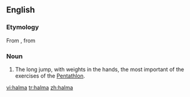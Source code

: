 ==English==

===Etymology===
From {{NL.}}, from {{etyl|grc|en}} {{term|ἅλμα||tr=halma|lang=grc|leap}}
{{etystub}}

===Noun===
{{en-noun}}

#  {{sports|Ancient Greece}} The long jump, with weights in the hands, the most important of the exercises of the [[w:Pentathlon|Pentathlon]].

[[vi:halma]]
[[tr:halma]]
[[zh:halma]]